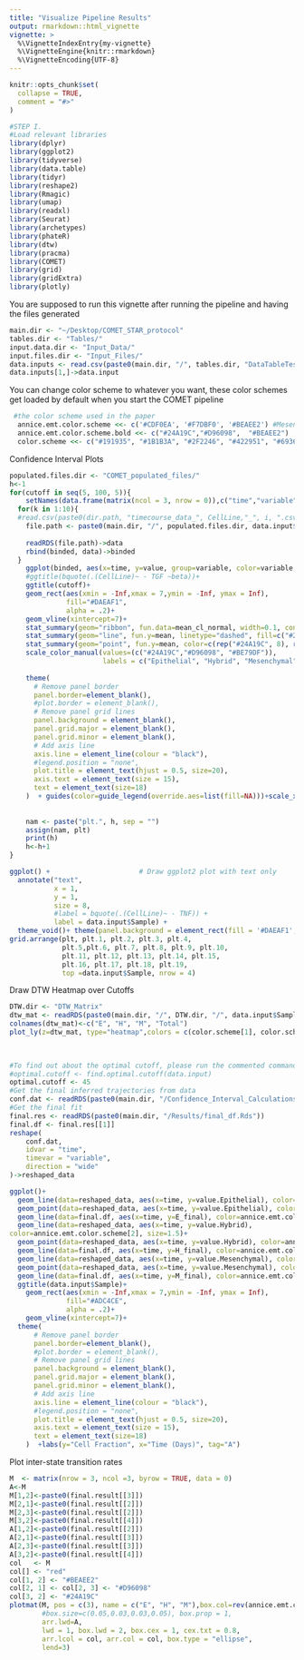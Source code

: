 ```yaml
---
title: "Visualize Pipeline Results"
output: rmarkdown::html_vignette
vignette: >
  %\VignetteIndexEntry{my-vignette}
  %\VignetteEngine{knitr::rmarkdown}
  %\VignetteEncoding{UTF-8}
---
```


```r
knitr::opts_chunk$set(
  collapse = TRUE,
  comment = "#>"
)
```

```r
#STEP I.
#Load relevant libraries
library(dplyr)
library(ggplot2)
library(tidyverse)
library(data.table)
library(tidyr)
library(reshape2)
library(Rmagic)
library(umap)
library(readxl)
library(Seurat)
library(archetypes)
library(phateR)
library(dtw)
library(pracma)
library(COMET)
library(grid)
library(gridExtra)
library(plotly)
```


You are supposed to run this vignette after running the pipeline and having the files generated
```r
main.dir <- "~/Desktop/COMET_STAR_protocol"
tables.dir <- "Tables/"
input.data.dir <- "Input_Data/"
input.files.dir <- "Input_Files/"
data.inputs <- read.csv(paste0(main.dir, "/", tables.dir, "DataTableTest.csv"), sep=",")
data.inputs[1,]->data.input
```
You can change color scheme to whatever you want, these color schemes get loaded by
default when you start the COMET pipeline
```r
 #the color scheme used in the paper
  annice.emt.color.scheme <<- c('#CDF0EA', '#F7DBF0', '#BEAEE2') #Mesenchymal, Hybrid, Epithelial
  annice.emt.color.scheme.bold <<- c("#24A19C","#D96098",  "#BEAEE2")
  color.scheme <<- c("#191935", "#1B1B3A", "#2F2246", "#422951", "#693668", "#e3f6f5", "#bae8e8", "#2c698d")

```


Confidence Interval Plots
```r
populated.files.dir <- "COMET_populated_files/"
h<-1
for(cutoff in seq(5, 100, 5)){
    setNames(data.frame(matrix(ncol = 3, nrow = 0)),c("time","variable", "value"))->binded
  for(k in 1:10){
  #read.csv(paste0(dir.path, "timecourse_data_", CellLine,"_", i, ".csv"))->data
    file.path <- paste0(main.dir, "/", populated.files.dir, data.input$Sample,"_",k, "_", cutoff, ".Rds")
    
    readRDS(file.path)->data
    rbind(binded, data)->binded
  }  
    ggplot(binded, aes(x=time, y=value, group=variable, color=variable, stroke=1.5), fill=c("#24A19C","#D96098", "#BE79DF"))+ 
    #ggtitle(bquote(.(CellLine)~ - TGF ~beta))+
    ggtitle(cutoff)+
    geom_rect(aes(xmin = -Inf,xmax = 7,ymin = -Inf, ymax = Inf),
              fill="#DAEAF1", 
              alpha = .2)+
    geom_vline(xintercept=7)+
    stat_summary(geom="ribbon", fun.data=mean_cl_normal, width=0.1, conf.int=0.95, fill = c(rep(annice.emt.color.scheme[3], 8), rep(annice.emt.color.scheme[2], 8), rep(annice.emt.color.scheme[1], 8)))+
    stat_summary(geom="line", fun.y=mean, linetype="dashed", fill=c("#24A19C","#D96098", "#BE79DF"))+
    stat_summary(geom="point", fun.y=mean, color=c(rep("#24A19C", 8), rep("#D96098", 8), rep("#BE79DF", 8)), shape=8, size=1)+
    scale_color_manual(values=(c("#24A19C","#D96098", "#BE79DF")),
                       labels = c("Epithelial", "Hybrid", "Mesenchymal"))+labs(x="Time (Days)",
                                                                               y="Cell Fraction", tag = LETTERS[h], color="States", shape=8)+
    theme(
      # Remove panel border
      panel.border=element_blank(),  
      #plot.border = element_blank(),
      # Remove panel grid lines
      panel.background = element_blank(),
      panel.grid.major = element_blank(),
      panel.grid.minor = element_blank(),
      # Add axis line
      axis.line = element_line(colour = "black"),
      #legend.position = "none",
      plot.title = element_text(hjust = 0.5, size=20),
      axis.text = element_text(size = 15),
      text = element_text(size=18)
    )  + guides(color=guide_legend(override.aes=list(fill=NA)))+scale_x_continuous(limits=c(0, 10))->plt
  
  
    nam <- paste("plt.", h, sep = "")
    assign(nam, plt)
    print(h)
    h<-h+1
}

ggplot() +                      # Draw ggplot2 plot with text only
  annotate("text",
           x = 1,
           y = 1,
           size = 8,
           #label = bquote(.(CellLine)~ - TNF)) + 
           label = data.input$Sample) + 
  theme_void()+ theme(panel.background = element_rect(fill = '#DAEAF1', colour = 'black'), text = element_text(size=28))->plt
grid.arrange(plt, plt.1, plt.2, plt.3, plt.4,
             plt.5,plt.6, plt.7, plt.8, plt.9, plt.10,
             plt.11, plt.12, plt.13, plt.14, plt.15,
             plt.16, plt.17, plt.18, plt.19,
             top =data.input$Sample, nrow = 4)
```

Draw DTW Heatmap over Cutoffs
```r
DTW.dir <- "DTW_Matrix"
dtw_mat <- readRDS(paste0(main.dir, "/", DTW.dir, "/", data.input$Sample, "_DTW_Matrix.Rds"))
colnames(dtw_mat)<-c("E", "H", "M", "Total")
plot_ly(z=dtw_mat, type="heatmap",colors = c(color.scheme[1], color.scheme[5], color.scheme[7], color.scheme[8]))%>% layout(title = list(text = paste0(data.input$CellLine," - ", data.input$Factor), y=0.99),
                                                                                                                           xaxis = list(title = '     E              H              M          Total',zeroline = TRUE, showticklabels = FALSE),
                                                                                                                           yaxis = list(title = 'Cutoff', showticklabels = FALSE, nticks=29))
```


```r
#To find out about the optimal cutoff, please run the commented command outside notebook
#optimal.cutoff <- find.optimal.cutoff(data.input)
optimal.cutoff <- 45
#Get the final inferred trajectories from data
conf.dat <- readRDS(paste0(main.dir, "/Confidence_Interval_Calculations/", data.input$Sample,"_", optimal.cutoff, ".Rds"))
#Get the final fit
final.res <- readRDS(paste0(main.dir, "/Results/final_df.Rds"))
final.df <- final.res[[1]]
reshape(
    conf.dat,
    idvar = "time",
    timevar = "variable",
    direction = "wide"
)->reshaped_data

ggplot()+
  geom_line(data=reshaped_data, aes(x=time, y=value.Epithelial), color=annice.emt.color.scheme[3], size=1.5)+
  geom_point(data=reshaped_data, aes(x=time, y=value.Epithelial), color=annice.emt.color.scheme[3], stroke=3, shape=8)+
  geom_line(data=final.df, aes(x=time, y=E_final), color=annice.emt.color.scheme.bold[3],size=1.5, linetype="dashed")+
  geom_line(data=reshaped_data, aes(x=time, y=value.Hybrid),
color=annice.emt.color.scheme[2], size=1.5)+
  geom_point(data=reshaped_data, aes(x=time, y=value.Hybrid), color=annice.emt.color.scheme[2], stroke=3, shape=8)+
  geom_line(data=final.df, aes(x=time, y=H_final), color=annice.emt.color.scheme.bold[2], size=1.5, linetype="dashed")+
  geom_line(data=reshaped_data, aes(x=time, y=value.Mesenchymal), color=annice.emt.color.scheme[1], size=1.5)+
  geom_point(data=reshaped_data, aes(x=time, y=value.Mesenchymal), color=annice.emt.color.scheme[1], stroke=3, shape=8)+
  geom_line(data=final.df, aes(x=time, y=M_final), color=annice.emt.color.scheme.bold[1], size=1.5, linetype="dashed")+
  ggtitle(data.input$Sample)+
    geom_rect(aes(xmin = -Inf,xmax = 7,ymin = -Inf, ymax = Inf),
              fill="#ADC4CE", 
              alpha = .2)+
    geom_vline(xintercept=7)+
  theme(
      # Remove panel border
      panel.border=element_blank(),  
      #plot.border = element_blank(),
      # Remove panel grid lines
      panel.background = element_blank(),
      panel.grid.major = element_blank(),
      panel.grid.minor = element_blank(),
      # Add axis line
      axis.line = element_line(colour = "black"),
      #legend.position = "none",
      plot.title = element_text(hjust = 0.5, size=20),
      axis.text = element_text(size = 15),
      text = element_text(size=18)
    )  +labs(y="Cell Fraction", x="Time (Days)", tag="A")
```
Plot inter-state transition rates

```r
M  <- matrix(nrow = 3, ncol =3, byrow = TRUE, data = 0)
A<-M
M[1,2]<-paste0(final.result[[3]])
M[2,1]<-paste0(final.result[[2]])
M[2,3]<-paste0(final.result[[2]])
M[3,2]<-paste0(final.result[[4]])
A[1,2]<-paste0(final.result[[2]])
A[2,1]<-paste0(final.result[[3]])
A[2,3]<-paste0(final.result[[3]])
A[3,2]<-paste0(final.result[[4]])
col   <- M
col[] <- "red"
col[1, 2] <- "#BEAEE2"
col[2, 1] <- col[2, 3] <- "#D96098"
col[3, 2] <- "#24A19C"
plotmat(M, pos = c(3), name = c("E", "H", "M"),box.col=rev(annice.emt.color.scheme.bold),
        #box.size=c(0.05,0.03,0.03,0.05), box.prop = 1,
        arr.lwd=A,
        lwd = 1, box.lwd = 2, box.cex = 1, cex.txt = 0.8,
        arr.lcol = col, arr.col = col, box.type = "ellipse",
        lend=3)

```






